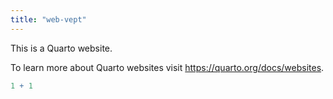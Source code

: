 ```yaml
---
title: "web-vept"
---
```


This is a Quarto website.

To learn more about Quarto websites visit <https://quarto.org/docs/websites>.

```r
1 + 1
```

